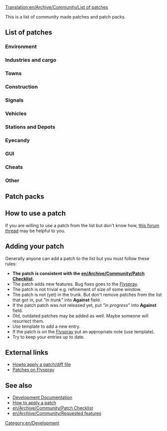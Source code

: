 [[Translation:en/Archive/Community/List of patches]]
 {{en/Outdated|Substantially outdated, not particularly useful in current format}}
This is a list of community made patches and patch packs.

==List of patches==

===Environment===
{{en/Lop header}}
{{en/Lop|More Height Levels|r23106|40844|v27 by ChillCore and ic111}}
{{en/Lop footer}}

===Industries and cargo===
{{en/Lop header}}
{{en/Lop|YACD - Yet Another CargoDestinations|r22532|54253|v2.3 by Michi_cc}}
{{en/Lop footer}}

===Towns===
===Construction===
{{en/Lop header}}
{{en/Lop|The Clipboard|r26400|45488|Build your infrastructure by copy/pasting pieces you already built. This is a rewrite of Copy&Paste patch.}}
{{en/Lop|Polyline track tool|r26405|57080|Build tracks like drawing a "polyline" in some graphic editor: one click - one line connected to previous one.}}
{{en/Lop footer}}

===Signals===
===Vehicles===
{{en/Lop header}}
{{en/Lop|ATC speed control|r22604|52085|With this patch, you can emulate a certain behaviour of the [http://en.wikipedia.org/wiki/Automatic_Train_Control ATC system]}}
{{en/Lop|Faster "go to" order creation|r23663, 1.1.4|54549|When creating orders, give "transfer and leave empty" by holding shift, "go via" by holding ctrl+shift}}
{{en/Lop|Slim timetable separation|r25755|54332|Automatic separation of vehicles on a shared timetable}}
{{en/Lop footer}}

===Stations and Depots===
{{en/Lop header}}
{{en/Lop|NewGRF Airports (try 2)|r18xxx|45654|by Yexo}}
{{en/Lop footer}}
===Eyecandy===
===GUI===
{{en/Lop header}}
{{en/Lop|Show station coverage areas|r25578|44835|v1 by gehene}}
{{en/Lop|Allow creation of new games from within a running game|r22731|56124|v2 by loclahost}}
{{en/Lop|Multiplayer Server List Filtering|r22958, 1.2.3|43160|Filter, categorise and collect statistics about network games.}}
{{en/Lop footer}}

===Cheats===
===Other===
{{en/Lop header}}
{{en/Lop|Infrastructure Sharing|r24121|42254|current Version 2.1.2 (17th April 2012) [http://www.tt-forums.net/viewtopic.php?p=1008843#p1008843 Direct link]}}
{{en/Lop|Scripts on new day, month, year|1.0.3|49595|This is very simple patch to invoke your scripts on new day, new month and new year. Scripts been invoked after all routines (industries updates, finances updates and so on).}}
{{en/Lop footer}}

==Patch packs==
{{en/Lop pack header}}

{{en/Lop pack|Hard Game patch pack (by Vaulter)|r25739|49359|v0.8.165<br /><br />taxes<br />Improved Breakdowns<br />
Adjust town passenger/cargo rates<br />Higher prices for construction near major cities<br />
Station loaders more distance from industry to station<br />repaircosts<br />
Airport upgrade<br />More console commands<br />
signaltunnel<br />More conditional orders<br />
Setting the length of the day<br />Lease transport<br />
Automatic timetables and separation<br />Very large maps<br />
Programmable Waypoints<br />leave-orders<br />
Automatic train control<br />Loans depends on company's history and value<br />
Traffic lights<br />Infrastructure sharing<br />
Auto advertising campaign<br />Colour rating in town label<br />
zoom64<br />Departure Boards<br />
Trains whistle when bridge and tunnels approaching<br />Watch company last action<br />
Russian town names<br />Add console command restart_ai<br />
Support daily autosave<br />Copy / Paste infrastructure<br />
Auto refit when build<br />Minimap Screenshot adds a console command `minimap`<br />
Invoke daily, monthly and yearly scripts<br />industry-stationnames<br />
townrating-indicator<br />Group info<br />
Group by properties<br />Trip History<br />
GUI tweaks<br />Shows station cover by CTRL+click on it<br />
Filter NewGRF files in build vehicle window<br />Polyline track tool<br />
forecast_display<br />Fancy fences<br />
Measurement tool<br />Cursor tracking viewport<br />
32bpp blitter with antialiasing
}}

{{en/Lop pack|Chill's patchpack|r22555|47622|
More height levels<br />
Cargo distribution<br />
Automated timetable and seperation<br />
Larger maps<br />
Town rating colours<br />
Signals in tunnels and on bridges<br />
Chunnel<br />
Stuck trains<br />
Sprinkles -> variable daylenght, town cargo factor, misc, ...<br />
Programmable Signals<br />
Show system time window<br />
Copy_paste<br />
View and click vehicles in tunnels<br />
Close adjacent level crossing<br />
Measurement tool<br />
Tree line height<br />
Watch other company's gui<br />
Reduced tree growth patch<br />
Max_grf<br />
Company_profile<br />
Departure boards + 24h clock<br />
Timetable_change_all_stations<br />
Departure_vehicletimetableskip1<br />
Group_info<br />
Cmd_all_ai<br />
Infrastucture Sharing<br />
CTRL-cloning does not open new guis<br />
Improved breakdowns<br />
Trafficlights<br />
Towngrowth_needs_goods Modified and extended patch<br />
Configurable amount of desert tiles}}

{{en/Lop pack footer}}

==How to use a patch==
If you are willing to use a patch from the list but don't know how, [http://www.tt-forums.net/viewtopic.php?f=33&t=21678 this forum thread] may be helpful to you.

==Adding your patch==
Generally anyone can add a patch to the list but you must follow these rules:
* '''The patch is consistent with the [[en/Archive/Community/Patch Checklist]].'''
* The patch adds new features. Bug fixes goes to the [http://bugs.openttd.org Flyspray].
* The patch is not trivial e.g. refinement of size of some window.
* The patch is not (yet) in the trunk. But don't remove patches from the list that got in, put ''"in trunk"'' into '''Against''' field.
* If the patch patch was not released yet, put ''"in progress"'' into '''Against''' field.
* Old, outdated patches may be added as well. Maybe someone will resurrect them.
* Use {{en/S|lop}} template to add a new entry. 
* If the patch is on the [http://bugs.openttd.org Flyspray] put an appropriate note (use {{en/S|Flyspray}} template).
* Try to keep your entries up to date.

==External links==
* [http://www.tt-forums.net/viewtopic.php?f=33&t=21678 Howto apply a patch/diff file]
* [http://bugs.openttd.org/index.php?type&#91;&#93;=4 Patches on Flyspray]

==See also==
* [[en/Development/Main Page#Patches|Development Documentation]]
* [[en/Development/FAQ development#How_to_apply_a_patch.3F|How to apply a patch]]
* [[en/Archive/Community/Patch Checklist]]
* [[en/Archive/Community/Requested features]]


[[Category:en/Development]]